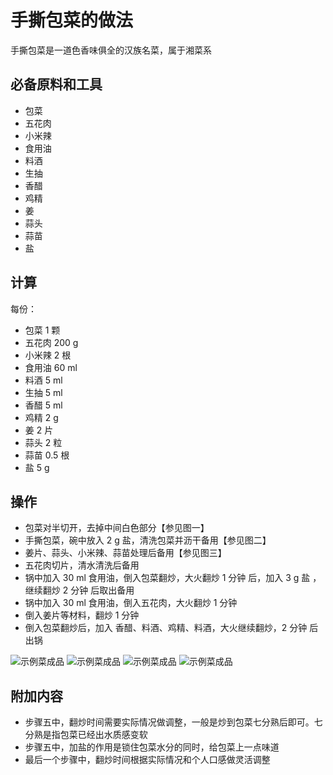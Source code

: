 # 手撕包菜的做法

手撕包菜是一道色香味俱全的汉族名菜，属于湘菜系

## 必备原料和工具

* 包菜
* 五花肉
* 小米辣
* 食用油
* 料酒
* 生抽
* 香醋
* 鸡精
* 姜
* 蒜头
* 蒜苗
* 盐

## 计算

每份：

* 包菜 1 颗
* 五花肉 200 g
* 小米辣 2 根
* 食用油 60 ml
* 料酒 5 ml
* 生抽 5 ml
* 香醋 5 ml
* 鸡精 2 g
* 姜 2 片
* 蒜头 2 粒
* 蒜苗 0.5 根
* 盐 5 g

## 操作

* 包菜对半切开，去掉中间白色部分【参见图一】
* 手撕包菜，碗中放入 2 g 盐，清洗包菜并沥干备用【参见图二】
* 姜片、蒜头、小米辣、蒜苗处理后备用【参见图三】
* 五花肉切片，清水清洗后备用
* 锅中加入 30 ml 食用油，倒入包菜翻炒，大火翻炒 1 分钟 后，加入 3 g 盐 ，继续翻炒 2 分钟 后取出备用
* 锅中加入 30 ml 食用油，倒入五花肉，大火翻炒 1 分钟
* 倒入姜片等材料，翻炒 1 分钟
* 倒入包菜翻炒后，加入 香醋、料酒、鸡精、料酒，大火继续翻炒，2 分钟 后出锅

![示例菜成品](./1.jpeg)
![示例菜成品](./2.jpeg)
![示例菜成品](./3.jpeg)
![示例菜成品](./4.jpeg)

## 附加内容

* 步骤五中，翻炒时间需要实际情况做调整，一般是炒到包菜七分熟后即可。七分熟是指包菜已经出水质感变软
* 步骤五中，加盐的作用是锁住包菜水分的同时，给包菜上一点味道
* 最后一个步骤中，翻炒时间根据实际情况和个人口感做灵活调整


